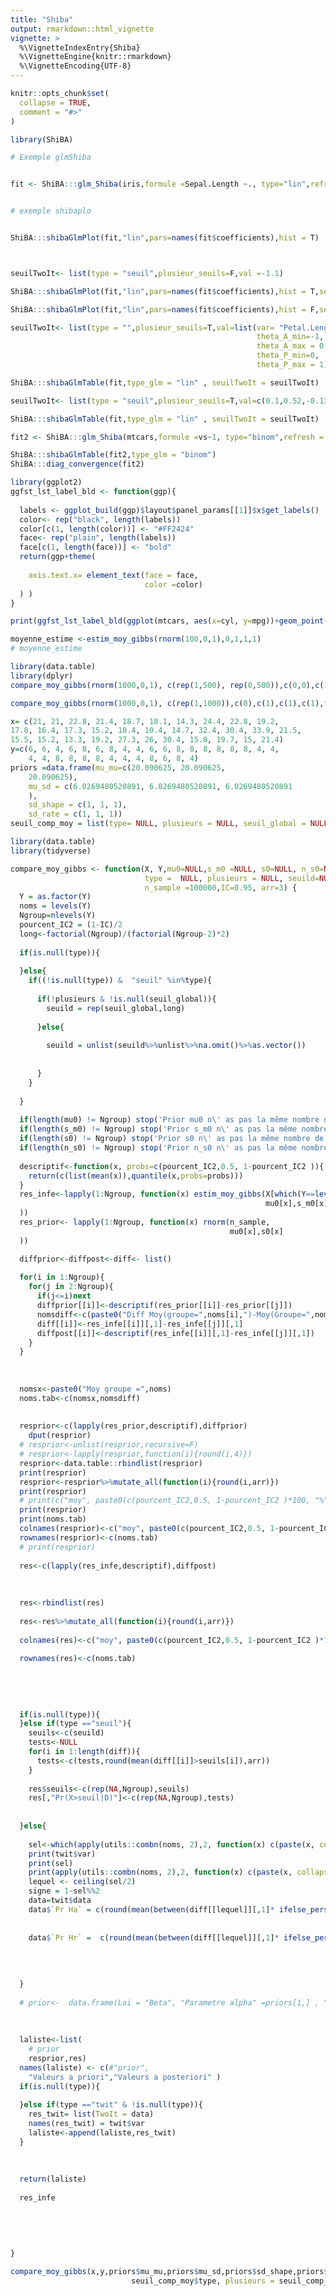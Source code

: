 ```yaml
---
title: "Shiba"
output: rmarkdown::html_vignette
vignette: >
  %\VignetteIndexEntry{Shiba}
  %\VignetteEngine{knitr::rmarkdown}
  %\VignetteEncoding{UTF-8}
---
```


```r
knitr::opts_chunk$set(
  collapse = TRUE,
  comment = "#>"
)
```

```r


library(ShiBA)
```


```r
# Exemple glmShiba


fit <- ShiBA:::glm_Shiba(iris,formule =Sepal.Length ~., type="lin",refresh = 0)



```

```r
# exemple shibaplo


ShiBA:::shibaGlmPlot(fit,"lin",pars=names(fit$coefficients),hist = T)




```

```r


seuilTwoIt<- list(type = "seuil",plusieur_seuils=F,val =-1.1)

ShiBA:::shibaGlmPlot(fit,"lin",pars=names(fit$coefficients),hist = T,seuilTwoIt = seuilTwoIt,color_1 = "#0000FF",color_2 = "red", )
```



```r


ShiBA:::shibaGlmPlot(fit,"lin",pars=names(fit$coefficients),hist = F,seuilTwoIt = seuilTwoIt)

```


```r


seuilTwoIt<- list(type = "",plusieur_seuils=T,val=list(var= "Petal.Length",
                                                       theta_A_min=-1,
                                                       theta_A_max = 0,
                                                       theta_P_min=0,
                                                       theta_P_max = 1))

ShiBA:::shibaGlmTable(fit,type_glm = "lin" , seuilTwoIt = seuilTwoIt)
```


```r
seuilTwoIt<- list(type = "seuil",plusieur_seuils=T,val=c(0.1,0.52,-0.13,0.4,0.5))

ShiBA:::shibaGlmTable(fit,type_glm = "lin" , seuilTwoIt = seuilTwoIt)
```


```r
fit2 <- ShiBA:::glm_Shiba(mtcars,formule =vs~1, type="binom",refresh = 0)
```



```r




ShiBA:::shibaGlmTable(fit2,type_glm = "binom")
ShiBA:::diag_convergence(fit2)
```


```r
library(ggplot2)
ggfst_lst_label_bld <- function(ggp){
  
  labels <- ggplot_build(ggp)$layout$panel_params[[1]]$x$get_labels()
  color<- rep("black", length(labels))
  color[c(1, length(color))] <- "#FF2424"
  face<- rep("plain", length(labels))
  face[c(1, length(face))] <- "bold"
  return(ggp+theme(
    
    axis.text.x= element_text(face = face,
                              color =color)
  ) )
}

print(ggfst_lst_label_bld(ggplot(mtcars, aes(x=cyl, y=mpg))+geom_point()))
```

```r


moyenne_estime <-estim_moy_gibbs(rnorm(100,0,1),0,1,1,1)
# moyenne_estime
```

```r


library(data.table)
library(dplyr)
compare_moy_gibbs(rnorm(1000,0,1), c(rep(1,500), rep(0,500)),c(0,0),c(1,1),c(1,1),c(1,1),type="seuil",plusieurs =F,seuil_global = 0)
```

```r
compare_moy_gibbs(rnorm(1000,0,1), c(rep(1,1000)),c(0),c(1),c(1),c(1),type="seuil",plusieurs =F,seuil_global = 0)
```


```r
x= c(21, 21, 22.8, 21.4, 18.7, 18.1, 14.3, 24.4, 22.8, 19.2, 
17.8, 16.4, 17.3, 15.2, 10.4, 10.4, 14.7, 32.4, 30.4, 33.9, 21.5, 
15.5, 15.2, 13.3, 19.2, 27.3, 26, 30.4, 15.8, 19.7, 15, 21.4)
y=c(6, 6, 4, 6, 8, 6, 8, 4, 4, 6, 6, 8, 8, 8, 8, 8, 8, 4, 4, 
    4, 4, 8, 8, 8, 8, 4, 4, 4, 8, 6, 8, 4)
priors =data.frame(mu_mu=c(20.090625, 20.090625, 
    20.090625),
    mu_sd = c(6.0269480520891, 6.0269480520891, 6.0269480520891
    ),
    sd_shape = c(1, 1, 1),
    sd_rate = c(1, 1, 1))
seuil_comp_moy = list(type= NULL, plusieurs = NULL, seuil_global = NULL)

library(data.table)
library(tidyverse)


```
```r
compare_moy_gibbs <- function(X, Y,mu0=NULL,s_m0 =NULL, s0=NULL, n_s0=NULL,
                              type =  NULL, plusieurs = NULL, seuild=NULL, twit=NULL,seuil_global = NULL,
                              n_sample =100000,IC=0.95, arr=3) {
  Y = as.factor(Y)
  noms = levels(Y)
  Ngroup=nlevels(Y)
  pourcent_IC2 = (1-IC)/2
  long<-factorial(Ngroup)/(factorial(Ngroup-2)*2)
  
  if(is.null(type)){
    
  }else{
    if((!is.null(type)) &  "seuil" %in%type){
      
      if(!plusieurs & !is.null(seuil_global)){
        seuild = rep(seuil_global,long)
        
      }else{
        
        seuild = unlist(seuild%>%unlist%>%na.omit()%>%as.vector())
        
        
      }
    }
    
  }
  
  if(length(mu0) != Ngroup) stop('Prior mu0 n\' as pas la même nombre de groupe que la variable Y')
  if(length(s_m0) != Ngroup) stop('Prior s_m0 n\' as pas la même nombre de groupe que la variable Y')
  if(length(s0) != Ngroup) stop('Prior s0 n\' as pas la même nombre de groupe que la variable Y')
  if(length(n_s0) != Ngroup) stop('Prior n_s0 n\' as pas la même nombre de groupe que la variable Y')
  
  descriptif<-function(x, probs=c(pourcent_IC2,0.5, 1-pourcent_IC2 )){
    return(c(list(mean(x)),quantile(x,probs=probs)))
  }
  res_infe<-lapply(1:Ngroup, function(x) estim_moy_gibbs(X[which(Y==levels(Y)[x])],
                                                         mu0[x],s_m0[x],s0[x],n_s0[x], n_sample =n_sample
  ))
  res_prior<- lapply(1:Ngroup, function(x) rnorm(n_sample,
                                                 mu0[x],s0[x]
  ))

  diffprior<-diffpost<-diff<- list()
  
  for(i in 1:Ngroup){
    for(j in 2:Ngroup){
      if(j<=i)next
      diffprior[[i]]<-descriptif(res_prior[[i]]-res_prior[[j]])
      nomsdiff<-c(paste0("Diff Moy(groupe=",noms[i],")-Moy(Groupe=",noms[j],")"))
      diff[[i]]<-res_infe[[i]][,1]-res_infe[[j]][,1]
      diffpost[[i]]<-descriptif(res_infe[[i]][,1]-res_infe[[j]][,1])
    }
  }
  
  
  
  nomsx<-paste0("Moy groupe =",noms)
  noms.tab<-c(nomsx,nomsdiff)
  
  
  resprior<-c(lapply(res_prior,descriptif),diffprior)
    dput(resprior)
  # resprior<-unlist(resprior,recursive=F)
  # resprior<-lapply(resprior,function(i){round(i,4)})
  resprior<-data.table::rbindlist(resprior)
  print(resprior)
  resprior<-resprior%>%mutate_all(function(i){round(i,arr)})
  print(resprior)
  # print(c("moy", paste0(c(pourcent_IC2,0.5, 1-pourcent_IC2 )*100, "%") ))
  print(resprior)
  print(noms.tab)
  colnames(resprior)<-c("moy", paste0(c(pourcent_IC2,0.5, 1-pourcent_IC2 )*100, "%") )
  rownames(resprior)<-c(noms.tab)
  # print(resprior)
  
  res<-c(lapply(res_infe,descriptif),diffpost)
  
  
  
  res<-rbindlist(res)
  
  res<-res%>%mutate_all(function(i){round(i,arr)})
  
  colnames(res)<-c("moy", paste0(c(pourcent_IC2,0.5, 1-pourcent_IC2 )*100, "%") )
 
  rownames(res)<-c(noms.tab)
  
  
  
  
  
  if(is.null(type)){
  }else if(type =="seuil"){
    seuils<-c(seuild)
    tests<-NULL
    for(i in 1:length(diff)){
      tests<-c(tests,round(mean(diff[[i]]>seuils[i]),arr))
    }
    
    res$seuils<-c(rep(NA,Ngroup),seuils)
    res[,"Pr(X>seuil|D)"]<-c(rep(NA,Ngroup),tests)
    
    
  }else{
    
    sel<-which(apply(utils::combn(noms, 2),2, function(x) c(paste(x, collapse = "vs"),paste(rev(x), collapse = "vs")))%>%as.vector() ==twit$var )
    print(twit$var)
    print(sel)
    print(apply(utils::combn(noms, 2),2, function(x) c(paste(x, collapse = "vs"),paste(rev(x), collapse = "vs")))%>%as.vector() )
    lequel <- ceiling(sel/2)
    signe = 1-sel%%2
    data=twit$data
    data$`Pr Ha` = c(round(mean(between(diff[[lequel]][,1]* ifelse_perso(signe==1, 1, -1),data["Diff","minHa"],data["Diff","maxHa"])),arr))
    
    
    data$`Pr Hr` =  c(round(mean(between(diff[[lequel]][,1]* ifelse_perso(signe==1, 1, -1),data["Diff","minHr"],data["Diff","maxHr"])),arr))              
    
    
    
    
  }
  
  # prior<-  data.frame(Loi = "Beta", "Parametre alpha" =priors[1,] , "Parametre beta" = priors[2,],row.names = paste("Groupe",noms), check.names = F)
  
  
  
  laliste<-list(
    # prior
    resprior,res)
  names(laliste) <- c(#"prior",
    "Valeurs a priori","Valeurs a posteriori" )
  if(is.null(type)){
    
  }else if(type =="twit" & !is.null(type)){
    res_twit= list(TwoIt = data)
    names(res_twit) = twit$var
    laliste<-append(laliste,res_twit)
  }
  
  
  
  return(laliste)
  
  res_infe
  
  
  
  
  
}

compare_moy_gibbs(x,y,priors$mu_mu,priors$mu_sd,priors$sd_shape,priors$sd_rate,
                           seuil_comp_moy$type, plusieurs = seuil_comp_moy$plusieurs)
      
      
```


